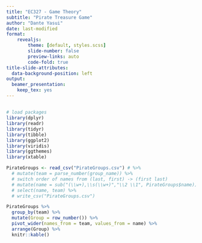 ```yaml
---
title: "EC327 - Game Theory"
subtitle: "Pirate Treasure Game"
author: "Dante Yasui"
date: last-modified
format:
    revealjs:
        theme: [default, styles.scss]
        slide-number: false
        preview-links: auto
        code-fold: true
title-slide-attributes:
  data-background-position: left
output:
  beamer_presentation:
    keep_tex: yes
---
```


## {.smaller}

```r
# load packages
library(dplyr)
library(readr)
library(tidyr)
library(tibble)
library(ggplot2)
library(viridis)
library(ggthemes)
library(xtable)

PirateGroups <- read_csv("PirateGroups.csv") # %>% 
  # mutate(team = parse_number(group_name)) %>% 
  # switch order of names from (last, first) -> (first last)
  # mutate(name = sub("(\\w+),\\s(\\w+)","\\2 \\1", PirateGroups$name)) %>% 
  # select(name, team) %>% 
  # write_csv("PirateGroups.csv")

PirateGroups %>% 
  group_by(team) %>% 
  mutate(Group = row_number()) %>% 
  pivot_wider(names_from = team, values_from = name) %>% 
  arrange(Group) %>% 
  knitr::kable()
```
